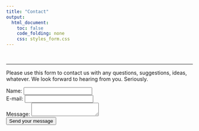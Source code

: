 ```yaml
---
title: "Contact"
output:
  html_document:
    toc: false
    code_folding: none
    css: styles_form.css
---
```


<br/>

***

Please use this form to contact us with any questions, suggestions, ideas, whatever. We look forward to hearing from you. Seriously.


<form action="https://formspree.io/moqqlrvp" method="POST">
      <label for="name">Name:</label> <input type="text" id="name" name="user_name"><br/>
      <label for="mail">E-mail:</label> <input type="email" id="mail" name="user_mail"><br/>
      <label for="msg">Message:</label> <textarea id="msg" name="user_message"></textarea><br/>
      <button type="submit">Send your message</button><br/>
</form>
